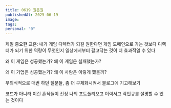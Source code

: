 ```yaml
---
title: 0619 원온원
publishedAt: 2025-06-19
image: 
tags: 
personal: "0"
---
```

제일 중요한 교훈: 내가 게임 디렉터가 되길 원한다면 게임 도메인으로 가는 것보다 디렉터가 되기 위한 역량이 무엇인지 일상에서부터 갈고닦는 것이 더 효과적일 수 있다

왜 이 게임은 성공했는가? 왜 이 게임은 실패했는가?

왜 이 기업은 성공했는가? 왜 이 사람은 이렇게 했을까?

무의식적으로 매번 하던 질문들, 좀 더 구체화시켜서 블로그에 기고해보기

코드가 아니라 이런 흔적들이 진정 나의 포트폴리오고 이력서고 곽민규를 설명할 수 있는 것이다